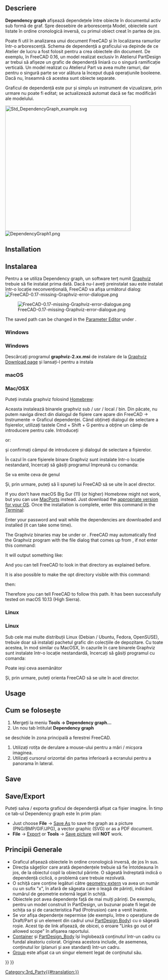 <languages/>

{{Docnav
|[[Std_SceneInspector|SceneInspector]]
|[[Std_ExportDependencyGraph|ExportDependencyGraph]]
|[[Std_Tools_Menu|Std Tools Menu]]
|IconL=Std_SceneInspector.svg
|IconR=
|IconC=Freecad.svg
}}

<div class="mw-translate-fuzzy">
{{GuiCommand
|Name=Std DependencyGraph
|MenuLocation=[[Std Tools Menu|Tools]] → Dependency graph...
|Workbenches=All
}}
</div>

<span id="Description"></span>
==Descriere==

<div class="mw-translate-fuzzy">
'''Dependency graph''' afișează dependețele între obiecte în documentul activ sub formă de graf. Spre deosebire de arborescența Model, obiectele sunt listate în ordine cronologică inversă, cu primul obiect creat în partea de jos.
</div>

<div class="mw-translate-fuzzy">
Poate fi util în analizarea unui document FreeCAD și în localizarea ramurilor într-o arborescență. Schema de dependență a graficului va depinde de ce Atelier de lucru a fost folosit pentru a crea obiectele din document. De exemplu, în FreeCAD 0.16, un model realizat exclusiv în Atelierul PartDesign ar trebui să afișeze un grafic de dependență liniară cu o singură ramificație verticală. Un model realizat cu Atelierul Part va avea multe ramuri, dar pentru o singură parte se vor alătura la început după operațiunile booleene. Dacă nu, înseamnă că acestea sunt obiecte separate.
</div>

Graficul de dependență este pur și simplu un instrument de vizualizare, prin urmare nu poate fi editat; se actualizează automat dacă se fac modificări ale modelului.

[[Image:Std_DependencyGraph_example.svg|400px]]
[[Image:DependencyGraph1.png|DependencyGraph1.png]]
{{clear}}

==Installation== 

<div class="mw-translate-fuzzy">
==Instalarea==
Pentru a se utiliza Dependency graph, un software terț numit  [http://graphviz.org/ Graphviz] trebuie să fie instalat prima dată. Dacă nu-l aveți preinstalat sau este instalat într-o locație neconvențională, FreeCAD va afișa următorul dialog: [[File:FreeCAD-0.17-missing-Graphviz-error-dialogue.png|center]]
</div>

[[File:FreeCAD-0.17-missing-Graphviz-error-dialogue.png]]

The saved path can be changed in the [[Std_DlgParameter|Parameter Editor]] under {{MenuCommand|BaseApp → Preferences → Paths → Graphviz}}.

===Windows=== 

<div class="mw-translate-fuzzy">
===Windows===
Descărcați programul  '''graphviz-2.xx.msi''' de instalare de la  [https://graphviz.gitlab.io/_pages/Download/Download_windows.html Graphviz Download page] și lansați-l pentru a instala
</div>

===macOS=== 

<div class="mw-translate-fuzzy">
===Mac/OSX===
Puteți instala graphviz folosind [https://brew.sh/ Homebrew]:
</div>

{{Code|lang=text|code=
brew install graphviz
}}

<div class="mw-translate-fuzzy">
Aceasta instalează binarele graphviz sub / usr / local / bin. Din păcate, nu putem naviga direct din dialogul de fișiere care apare din FreeCAD → Instrumente → Graficul dependenței.
Când obțineți dialogul de selectare a fișierelor, utilizați tastele Cmd + Shift + G pentru a obține un câmp de introducere pentru cale. Introduceți
</div>

{{Code|lang=text|code=
/usr/local/bin
}}

or:

{{Code|lang=text|code=
/opt/homebrew/bin
}}

și confirmați câmpul de introducere și dialogul de selectare a fișierelor.

<div class="mw-translate-fuzzy">
În cazul în care fișierele binare Graphviz sunt instalate într-o locație nestandard, încercați să găsiți programul împreună cu comanda:
</div>

{{Code|lang=text|code=
type dot
}}

<div class="mw-translate-fuzzy">
Se va emite ceva de genul
</div> 

{{Code|lang=text|code=
dot is /usr/local/bin/dot
}}

<div class="mw-translate-fuzzy">
Și, prin urmare, puteți să îi spuneți lui FreeCAD să se uite în acel director.
</div>

If you don't have macOS Big Sur (11) (or higher) Homebrew might not work, but you can use [https://www.macports.org/index.php MacPorts] instead. Just download the [https://www.macports.org/install.php appropriate version for your OS]. Once the installation is complete, enter this command in the [https://en.wikipedia.org/wiki/Terminal_(macOS) Terminal]:

{{Code|lang=text|code=
sudo port install graphviz
}}

Enter your password and wait while the dependencies are downloaded and installed (it can take some time).

The Graphviz binaries may be under {{FileName|/usr/local/bin}} or {{FileName|/opt/local/bin/dot}}. FreeCAD may automatically find the Graphviz program with the file dialog that comes up from {{MenuCommand|Tools → Dependency graph...}}, if not enter this command:

{{Code|lang=text|code=
type dot
}}

It will output something like:

{{Code|lang=text|code=
dot is /opt/local/bin/dot
}}

And you can tell FreeCAD to look in that directory as explained before.

It is also possible to make the opt directory visible with this command:

{{Code|lang=text|code=
defaults write com.apple.finder AppleShowAllFiles YES;
}}

then:

{{Code|lang=text|code=
killall Finder /System/Library/CoreServices/Finder.app;
}}

Therefore you can tell FreeCAD to follow this path. It has been successfully tested on macOS 10.13 (High Sierra).

===Linux=== 

<div class="mw-translate-fuzzy">
===Linux===
Sub cele mai multe distribuții Linux (Debian / Ubuntu, Fedora, OpenSUSE), trebuie doar să instalați pachetul grafic din colecțiile de depozitare. Cu toate acestea, în mod similar cu MacOSX, în cazurile în care binarele Graphviz sunt instalate într-o locație nestandardă, încercați să găsiți programul cu comanda:
</div>

{{Code|lang=text|code=
type dot
}}

Poate ieși ceva asemănător 

{{Code|lang=text|code=
dot is /usr/local/bin/dot
}}

Și, prin urmare, puteți orienta FreeCAD să se uite în acel director.

==Usage== 

<div class="mw-translate-fuzzy">
==Cum se folosește==
# Mergeți la meniu '''Tools → Dependency graph...''' 
# Un nou tab întitulat '''Dependency graph''' 
se deschide în zona principală a ferestrei FreeCAD.
# Utilizați rotița de derulare a mouse-ului pentru a mări / micșora imaginea.
# Utilizați cursorul orizontal din partea inferioară a ecranului pentru a panorama în lateral.
</div>

==Save== 

<div class="mw-translate-fuzzy">
==Save/Export==
Puteți salva / exporta graficul de dependență afișat ca fișier imagine. În timp ce tab-ul Dependency graph este în prim plan:
* Just choose '''File''' → [[Std_SaveAs|Save As]] to save the graph as a picture (PNG/BMP/GIF/JPG), a vector graphic (SVG) or as a PDF document.
* '''File''' → [[Std_Export|Export]] or '''Tools''' → [[Std ViewScreenShot|Save picture]] will '''NOT''' work.
</div>

<span id="General_principles"></span>
==Principii Generale==

<div class="mw-translate-fuzzy">
* Graficul afișează obiectele în ordine cronologică inversă, de jos în sus.
* Direcția săgeților care arată dependențele trebuie să fie întotdeauna în jos, de la obiectul copil la obiectul părinte. O săgeată îndreptată indică o dependență ciclică, o problemă care trebuie rezolvată.
* O schiță care conține legături către [[Sketcher External | geometry extern]] va avea un număr cu un sufix "x", în afară de săgeata care o leagă de părinți, indicând numărul de geometrie externă legat în schiță.
* Obiectele pot avea dependențe față de mai mulți părinți. De exemplu, pentru un model construit în PartDesign, un buzunar poate fi legat de schița sa și de caracteristica Pad (Protrusion) care a venit înainte.
* Se vor afișa dependențe nepermise (de exemplu, între o operațiune de Draft/Part și un element din cadrul unui [[PartDesign Body]]) cu o săgeată roșie. Acest tip de link afișează, de obicei, o eroare "Links go out of allowed scope" în afișarea raportului.
* [[Std Part|Container]] și [[PartDesign_Body|PartDesign_Body]] își înglobează conținutul într-un cadru cu fundal aleatoriu colorat. Originea acestora include, de asemenea, conținutul lor (planuri și axe standard) într-un cadru.
* [[Std Group | Group]] este afișat ca un singur element legat de conținutul său.
</div>


{{Docnav
|[[Std_SceneInspector|SceneInspector]]
|[[Std_ExportDependencyGraph|ExportDependencyGraph]]
|[[Std_Tools_Menu|Std Tools Menu]]
|IconL=Std_SceneInspector.svg
|IconR=
|IconC=Freecad.svg
}}

{{Std_Base_navi{{#translation:}}}}
{{Userdocnavi{{#translation:}}}}
[[Category:3rd_Party{{#translation:}}]]